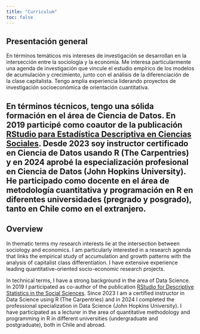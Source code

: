 ```yaml
---
title: "Curriculum"
toc: false
---
```


## Presentación general
En términos temáticos mis intereses de investigación se desarrollan en la intersección entre la sociología y la economía. Me interesa particularmente una agenda de investigación que vincule el estudio empírico de los modelos de acumulación y crecimiento, junto con el análisis de la diferenciación de la clase capitalista. Tengo amplia experiencia liderando proyectos de investigación socioeconómica de orientación cuantitativa.

En términos técnicos, tengo una sólida formación en el área de Ciencia de Datos. En 2019 participé como coautor de la publicación [RStudio para Estadística Descriptiva en Ciencias Sociales](https://bookdown.org/gboccardo/manual-ED-UCH/). Desde 2023 soy instructor certificado en Ciencia de Datos usando R (The Carpentries) y en 2024 aprobé la especialización profesional en Ciencia de Datos (John Hopkins University). He participado como docente en el área de metodología cuantitativa y programación en R en diferentes universidades (pregrado y posgrado), tanto en Chile como en el extranjero.
---

## Overview
In thematic terms my research interests lie at the intersection between sociology and economics. I am particularly interested in a research agenda that links the empirical study of accumulation and growth patterns with the analysis of capitalist class differentiation. I have extensive experience leading quantitative-oriented socio-economic research projects.

In technical terms, I have a strong background in the area of Data Science. In 2019 I participated as co-author of the publication [RStudio for Descriptive Statistics in the Social Sciences](https://bookdown.org/gboccardo/manual-ED-UCH/). Since 2023 I am a certified instructor in Data Science using R (The Carpentries) and in 2024 I completed the professional specialization in Data Science (John Hopkins University). I have participated as a lecturer in the area of quantitative methodology and programming in R in different universities (undergraduate and postgraduate), both in Chile and abroad.
